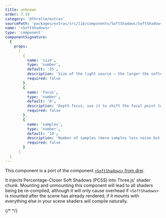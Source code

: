```yaml
---
title: unknown
order: 7.19
category: '@threlte/extras'
sourcePath: 'packages/extras/src/lib/components/SoftShadows/SoftShadows.svelte'
name: '<SoftShadows>'
type: 'component'
componentSignature:
  {
    props:
      [
        {
          name: 'size',
          type: 'number',
          default: '25',
          description: 'Size of the light source – the larger the softer the light',
          required: false
        },
        {
          name: 'focus',
          type: 'number',
          default: '0',
          description: 'Depth focus, use it to shift the focal point (where the shadow is the sharpest)',
          required: false
        },
        {
          name: 'samples',
          type: 'number',
          default: '10',
          description: 'Number of samples (more samples less noise but more expensive)',
          required: false
        }
      ]
  }
---
```


This component is a port of the component [`<SoftShadows>` from drei](https://github.com/pmndrs/drei/blob/master/src/core/softShadows.tsx).

It injects Percentage-Closer Soft Shadows (PCSS) into Three.js' shader chunk. Mounting and unmounting this component will lead to all shaders being be re-compiled, although it will only cause overhead if `<SoftShadows>` is mounted after the scene has already rendered, if it mounts with everything else in your scene shaders will compile naturally.

{/* <Example path="extras/soft-shadows" /> */}
